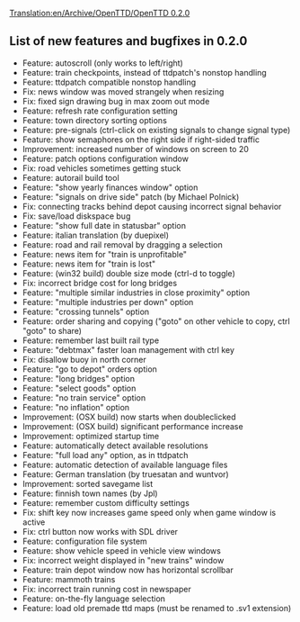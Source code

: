 [[Translation:en/Archive/OpenTTD/OpenTTD 0.2.0]]
{{en/Archive/OpenTTD/NaviPrevNext|prev=en/Archive/OpenTTD/OpenTTD 0.1.4|next=en/Archive/OpenTTD/OpenTTD 0.2.1|date=3 April 2004}}
==List of new features and bugfixes in 0.2.0==
*Feature: autoscroll (only works to left/right)
*Feature: train checkpoints, instead of ttdpatch's nonstop handling
*Feature: ttdpatch compatible nonstop handling
*Fix: news window was moved strangely when resizing
*Fix: fixed sign drawing bug in max zoom out mode
*Feature: refresh rate configuration setting
*Feature: town directory sorting options
*Feature: pre-signals (ctrl-click on existing signals to change signal type)
*Feature: show semaphores on the right side if right-sided traffic
*Improvement: increased number of windows on screen to 20
*Feature: patch options configuration window
*Fix: road vehicles sometimes getting stuck
*Feature: autorail build tool
*Feature: "show yearly finances window" option
*Feature: "signals on drive side" patch (by Michael Polnick)
*Fix: connecting tracks behind depot causing incorrect signal behavior
*Fix: save/load diskspace bug
*Feature: "show full date in statusbar" option
*Feature: italian translation (by duepixel)
*Feature: road and rail removal by dragging a selection
*Feature: news item for "train is unprofitable"
*Feature: news item for "train is lost"
*Feature: (win32 build) double size mode (ctrl-d to toggle)
*Fix: incorrect bridge cost for long bridges
*Feature: "multiple similar industries in close proximity" option
*Feature: "multiple industries per down" option
*Feature: "crossing tunnels" option
*Feature: order sharing and copying ("goto" on other vehicle to copy, ctrl "goto" to share)
*Feature: remember last built rail type
*Feature: "debtmax" faster loan management with ctrl key
*Fix: disallow buoy in north corner
*Feature: "go to depot" orders option
*Feature: "long bridges" option
*Feature: "select goods" option
*Feature: "no train service" option
*Feature: "no inflation" option
*Improvement: (OSX build) now starts when doubleclicked
*Improvement: (OSX build) significant performance increase
*Improvement: optimized startup time
*Feature: automatically detect available resolutions
*Feature: "full load any" option, as in ttdpatch
*Feature: automatic detection of available language files
*Feature: German translation (by truesatan and wuntvor)
*Improvement: sorted savegame list
*Feature: finnish town names (by Jpl)
*Feature: remember custom difficulty settings
*Fix: shift key now increases game speed only when game window is active
*Fix: ctrl button now works with SDL driver
*Feature: configuration file system
*Feature: show vehicle speed in vehicle view windows
*Fix: incorrect weight displayed in "new trains" window
*Feature: train depot window now has horizontal scrollbar
*Feature: mammoth trains
*Fix: incorrect train running cost in newspaper
*Feature: on-the-fly language selection
*Feature: load old premade ttd maps (must be renamed to .sv1 extension)